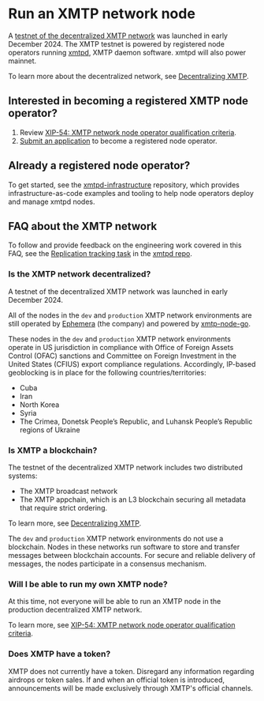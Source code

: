 # Run an XMTP network node

A [testnet of the decentralized XMTP network](/network/network-nodes) was launched in early December 2024. The XMTP testnet is powered by registered node operators running [xmtpd](https://github.com/xmtp/xmtpd), XMTP daemon software. xmtpd will also power mainnet.

To learn more about the decentralized network, see [Decentralizing XMTP](https://xmtp.org/decentralizing-xmtp).

## Interested in becoming a registered XMTP node operator?

1. Review [XIP-54: XMTP network node operator qualification criteria](https://community.xmtp.org/t/xip-54-xmtp-network-node-operator-qualification-criteria/868).
2. [Submit an application](https://docs.google.com/forms/d/e/1FAIpQLScBpJ0i962xBPpZZeI6q7-UMo5Bc2JkhvHR_v2rliLDoBkzXQ/viewform?usp=sharing) to become a registered node operator.

## Already a registered node operator?

To get started, see the [xmtpd-infrastructure](https://github.com/xmtp/xmtpd-infrastructure) repository, which provides infrastructure-as-code examples and tooling to help node operators deploy and manage xmtpd nodes.

## FAQ about the XMTP network

To follow and provide feedback on the engineering work covered in this FAQ, see the [Replication tracking task](https://github.com/xmtp/xmtpd/issues/118) in the [xmtpd repo](https://github.com/xmtp/xmtpd).

### Is the XMTP network decentralized?

A testnet of the decentralized XMTP network was launched in early December 2024.

All of the nodes in the `dev` and `production` XMTP network environments are still operated by [Ephemera](https://ephemerahq.com/) (the company) and powered by [xmtp-node-go](https://github.com/xmtp/xmtp-node-go).

These nodes in the `dev` and `production` XMTP network environments operate in US jurisdiction in compliance with Office of Foreign Assets Control (OFAC) sanctions and Committee on Foreign Investment in the United States (CFIUS) export compliance regulations. Accordingly, IP-based geoblocking is in place for the following countries/territories:

- Cuba
- Iran
- North Korea 
- Syria
- The Crimea, Donetsk People’s Republic, and Luhansk People’s Republic regions of Ukraine

### Is XMTP a blockchain?

The testnet of the decentralized XMTP network includes two distributed systems:

- The XMTP broadcast network
- The XMTP appchain, which is an L3 blockchain securing all metadata that require strict ordering.

To learn more, see [Decentralizing XMTP](https://xmtp.org/decentralizing-xmtp).

The `dev` and `production` XMTP network environments do not use a blockchain. Nodes in these networks run software to store and transfer messages between blockchain accounts. For secure and reliable delivery of messages, the nodes participate in a consensus mechanism.

### Will I be able to run my own XMTP node?

At this time, not everyone will be able to run an XMTP node in the production decentralized XMTP network. 

To learn more, see [XIP-54: XMTP network node operator qualification criteria](https://community.xmtp.org/t/xip-54-xmtp-network-node-operator-qualification-criteria/868).

### Does XMTP have a token?

XMTP does not currently have a token. Disregard any information regarding airdrops or token sales. If and when an official token is introduced, announcements will be made exclusively through XMTP's official channels.
